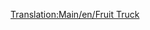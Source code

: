 [[Translation:Main/en/Fruit Truck]]{{Template:<!--Trains_Carriages_new-->wagony/Pl
|Picture=[[File:en/Fruittruck.png]]
|Name=Wagon na owoce
|NormalCost=£1,066 ($2,132)
|NormalWeight=18 / 43 t
|NormalCapacity=25 ton owoców
|MonoCost="
|MonoWeight=18 / 48 t
|MonoCapacity=30 tonnes of fruit
|MagCost="
|MagWeight=18 / 50 t
|MagCapacity=32 tonnes of fruit
|Description='Fracht' <small>''(truck i)''</small> z owocami jest używany głównie do zaopatrywania [[Main/pl/Przetwórnia żywności|przetwórni <small>''(factories)''</small> żywności]] na pustyni.
}}